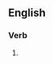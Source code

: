 ==English==

===Verb===
{{head|en|present participle}}

# {{present participle of|aerosolize|lang=en|nocat=1}}